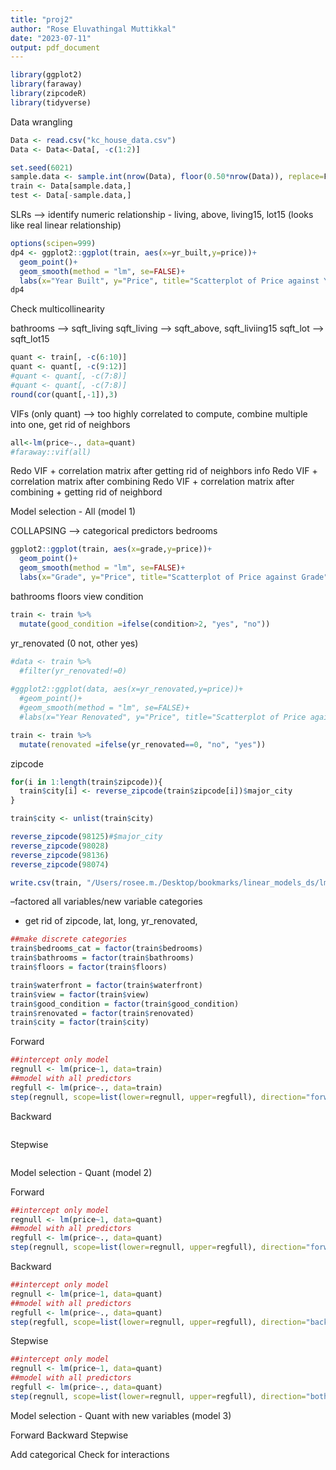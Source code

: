 ```yaml
---
title: "proj2"
author: "Rose Eluvathingal Muttikkal"
date: "2023-07-11"
output: pdf_document
---
```

```r
library(ggplot2)
library(faraway)
library(zipcodeR)
library(tidyverse)
```


Data wrangling
```r
Data <- read.csv("kc_house_data.csv")
Data <- Data<-Data[, -c(1:2)] 

set.seed(6021)
sample.data <- sample.int(nrow(Data), floor(0.50*nrow(Data)), replace=F)
train <- Data[sample.data,]
test <- Data[-sample.data,]
```

SLRs --> identify numeric relationship - living, above, living15, lot15 (looks like real linear relationship)
```r
options(scipen=999)
dp4 <- ggplot2::ggplot(train, aes(x=yr_built,y=price))+ 
  geom_point()+ 
  geom_smooth(method = "lm", se=FALSE)+ 
  labs(x="Year Built", y="Price", title="Scatterplot of Price against Year Built")
dp4
```
Check multicollinearity 

bathrooms --> sqft_living
sqft_living --> sqft_above, sqft_liviing15
sqft_lot --> sqft_lot15
```r
quant <- train[, -c(6:10)] 
quant <- quant[, -c(9:12)] 
#quant <- quant[, -c(7:8)] 
#quant <- quant[, -c(7:8)] 
round(cor(quant[,-1]),3) 
```
VIFs (only quant) --> too highly correlated to compute, combine multiple into one, get rid of neighbors

```r
all<-lm(price~., data=quant) 
#faraway::vif(all) 
```
Redo VIF + correlation matrix after getting rid of neighbors info
Redo VIF + correlation matrix after combining
Redo VIF + correlation matrix after combining + getting rid of neighbord

Model selection - All (model 1)

COLLAPSING --> categorical predictors
bedrooms 
```r
ggplot2::ggplot(train, aes(x=grade,y=price))+ 
  geom_point()+ 
  geom_smooth(method = "lm", se=FALSE)+ 
  labs(x="Grade", y="Price", title="Scatterplot of Price against Grade")
```

bathrooms
floors
view
condition
```r
train <- train %>% 
  mutate(good_condition =ifelse(condition>2, "yes", "no")) 
```

yr_renovated (0 not, other yes)
```r
#data <- train %>% 
  #filter(yr_renovated!=0) 
  
#ggplot2::ggplot(data, aes(x=yr_renovated,y=price))+ 
  #geom_point()+ 
  #geom_smooth(method = "lm", se=FALSE)+ 
  #labs(x="Year Renovated", y="Price", title="Scatterplot of Price against Year Renovated")

train <- train %>% 
  mutate(renovated =ifelse(yr_renovated==0, "no", "yes")) 
```

zipcode
```r
for(i in 1:length(train$zipcode)){
  train$city[i] <- reverse_zipcode(train$zipcode[i])$major_city
}

train$city <- unlist(train$city)
```

```r
reverse_zipcode(98125)#$major_city
reverse_zipcode(98028)
reverse_zipcode(98136)
reverse_zipcode(98074)
```



```r
write.csv(train, "/Users/rosee.m./Desktop/bookmarks/linear_models_ds/lm_project2/city.csv", row.names=TRUE)
```


--factored all variables/new variable categories

- get rid of zipcode, lat, long, yr_renovated, 
```r
##make discrete categories
train$bedrooms_cat = factor(train$bedrooms)
train$bathrooms = factor(train$bathrooms)
train$floors = factor(train$floors)

train$waterfront = factor(train$waterfront)
train$view = factor(train$view)
train$good_condition = factor(train$good_condition)
train$renovated = factor(train$renovated)
train$city = factor(train$city)
```

Forward
```r
##intercept only model 
regnull <- lm(price~1, data=train) 
##model with all predictors 
regfull <- lm(price~., data=train) 
step(regnull, scope=list(lower=regnull, upper=regfull), direction="forward") 
```

Backward
```r

```

Stepwise
```r

```


Model selection - Quant (model 2)

Forward
```r
##intercept only model 
regnull <- lm(price~1, data=quant) 
##model with all predictors 
regfull <- lm(price~., data=quant) 
step(regnull, scope=list(lower=regnull, upper=regfull), direction="forward") 
```

Backward
```r
##intercept only model 
regnull <- lm(price~1, data=quant) 
##model with all predictors 
regfull <- lm(price~., data=quant) 
step(regfull, scope=list(lower=regnull, upper=regfull), direction="backward")
```

Stepwise
```r
##intercept only model 
regnull <- lm(price~1, data=quant) 
##model with all predictors 
regfull <- lm(price~., data=quant) 
step(regnull, scope=list(lower=regnull, upper=regfull), direction="both")
```


Model selection - Quant with new variables (model 3)

Forward
Backward
Stepwise


Add categorical
Check for interactions
